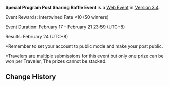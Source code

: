 {{Event
|name              = Special Program Post Sharing Raffle Event 2023-02-17
|image             = Special Program Post Sharing Raffle Event 2023-02-17.png
|type              = Web
|type2             = Submission
|time_known        = yes
|time_start        = 2023-02-17 12:00:00
|time_start_offset = GMT+8
|time_end          = 2023-02-21 23:59:59
|time_end_offset   = GMT+8
|link              = https://twitter.com/GenshinImpact/status/1626521844512706560
}}
{{Description|Follow this account and retweet this post with the hashtag #GenshinSpecialProgram.<br />We will randomly select 50 participants and gift them each Intertwined Fate ×10.}}
'''Special Program Post Sharing Raffle Event''' is a [[Web Event]] in [[Version 3.4]].

Event Rewards: Intertwined Fate ×10 (50 winrers)

Event Duration: February 17 - February 21 23:59 (UTC+8)

Results: February 24 (UTC+8)

<nowiki>*</nowiki>Remember to set your account to public mode and make your post public.

<nowiki>*</nowiki>Travelers are multiple submissions for this event but only one prize can be won per Traveler, The prizes cannot be stacked.

==Change History==
{{Change History|3.4}}